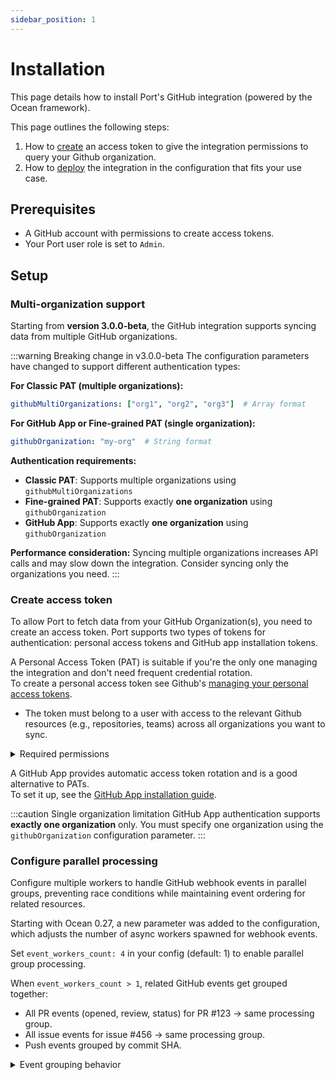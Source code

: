 ```yaml
---
sidebar_position: 1
---
```



# Installation

This page details how to install Port's GitHub integration (powered by the Ocean framework).

This page outlines the following steps:

1. How to [create](#create-access-token) an access token to give the integration permissions to query your Github organization.
2. How to [deploy](#deploy-the-integration) the integration in the configuration that fits your use case.

## Prerequisites

- A GitHub account with permissions to create access tokens.
- Your Port user role is set to `Admin`.

## Setup

### Multi-organization support

Starting from **version 3.0.0-beta**, the GitHub integration supports syncing data from multiple GitHub organizations.

:::warning Breaking change in v3.0.0-beta
The configuration parameters have changed to support different authentication types:

**For Classic PAT (multiple organizations):**
```yaml
githubMultiOrganizations: ["org1", "org2", "org3"]  # Array format
```

**For GitHub App or Fine-grained PAT (single organization):**
```yaml
githubOrganization: "my-org"  # String format
```

**Authentication requirements:**
- **Classic PAT**: Supports multiple organizations using `githubMultiOrganizations`
- **Fine-grained PAT**: Supports exactly **one organization** using `githubOrganization`
- **GitHub App**: Supports exactly **one organization** using `githubOrganization`

**Performance consideration:** Syncing multiple organizations increases API calls and may slow down the integration. Consider syncing only the organizations you need.
:::

### Create access token

To allow Port to fetch data from your GitHub Organization(s), you need to create an access token. Port supports two types of tokens for authentication: personal access tokens and GitHub app installation tokens.

<Tabs>
<TabItem value="pat" label="Personal Access Token (PAT)">

A Personal Access Token (PAT) is suitable if you're the only one managing the integration and don't need frequent credential rotation.  
To create a personal access token see Github's [managing your personal access tokens](https://docs.github.com/en/authentication/keeping-your-account-and-data-secure/managing-your-personal-access-tokens).

- The token must belong to a user with access to the relevant Github resources (e.g., repositories, teams) across all organizations you want to sync.

<details>
  <summary>Required permissions</summary>
  
  These are the necessary permissions if you're creating a fine-grained PAT.
  
  **Repository permissions:**
  - **Content**: Readonly (For reading files)
  - **Metadata**: Readonly
  - **Administration:** Readonly (for syncing repository teams and collaborators)
  - **Pull Requests**: Readonly
  - **Issues**: Readonly
  - **Actions**: Readonly
  - **Code scanning alerts**: Readonly
  - **Dependabot alerts**: Readonly
  - **Deployments**: Readonly
  - **Environments**: Readonly
  
  **Organization permissions:**
  - **Members**: Readonly(for syncing users and teams)
  - **Administration**: Readonly(for syncing external identities)
  - **Webhooks**: Read and Write (for managing webhook)


:::note Default permissions
You will be prompted to confirm the above listed permissions when creating a personal access token.

Permissions can be given to selected repositories in your organization, or to all repositories.   
You can reconfigure the permission at any time, giving it access to new repositories, or removing access.

:::
</details>

</TabItem>
<TabItem value="github-app" label="GitHub App">

A GitHub App provides automatic access token rotation and is a good alternative to PATs.  
To set it up, see the [GitHub App installation guide](./github-app.mdx).

:::caution Single organization limitation
GitHub App authentication supports **exactly one organization** only. You must specify one organization using the `githubOrganization` configuration parameter.
:::

</TabItem>
</Tabs>

### Configure parallel processing

Configure multiple workers to handle GitHub webhook events in parallel groups, preventing race conditions while maintaining event ordering for related resources.

Starting with Ocean 0.27, a new parameter was added to the configuration, which adjusts the number of async workers spawned for webhook events.

Set `event_workers_count: 4` in your config (default: 1) to enable parallel group processing.

When `event_workers_count > 1`, related GitHub events get grouped together:
- All PR events (opened, review, status) for PR #123 → same processing group.
- All issue events for issue #456 → same processing group.
- Push events grouped by commit SHA.

<details>
  <summary>Event grouping behavior</summary>
  
  **Supported event types:**
  - **Pull Requests**: Grouped by PR number (`pull_request`, `pull_request_review`, `pull_request_review_comment`)
  - **Issues**: Grouped by issue number (`issues`, `issue_comment`)
  - **Pushes**: Grouped by commit SHA (`push`)
  - **Releases**: Grouped by release ID (`release`)
  - **Workflow Runs**: Grouped by run ID (`workflow_run`)
  - **Status Checks**: Grouped by commit SHA (`status`)
  
  **Fallback**: If the event type isn't recognized, the payload will be scanned for the first `number`, `id`, or `sha` field.

:::note Processing guarantees
Events within the same group are processed sequentially to maintain order and prevent conflicts.
Different groups can be processed in parallel across workers.
With `event_workers_count: 1`, all events are processed sequentially using a simple queue.
:::
</details>

<InstallMethods setupName="classic" />
